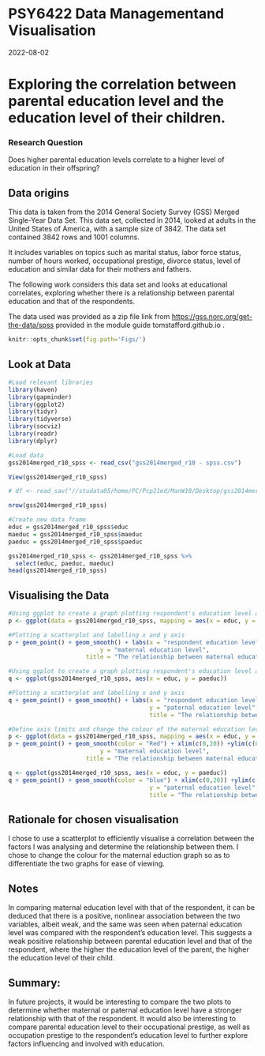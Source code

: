 PSY6422 Data Managementand Visualisation
================
2022-08-02

# Exploring the correlation between parental education level and the education level of their children.

### Research Question

Does higher parental education levels correlate to a higher level of
education in their offspring?

## Data origins

This data is taken from the 2014 General Society Survey (GSS) Merged
Single-Year Data Set. This data set, collected in 2014, looked at adults
in the United States of America, with a sample size of 3842. The data
set contained 3842 rows and 1001 columns.

It includes variables on topics such as marital status, labor force
status, number of hours worked, occupational prestige, divorce status,
level of education and similar data for their mothers and fathers.

The following work considers this data set and looks at educational
correlates, exploring whether there is a relationship between parental
education and that of the respondents.

The data used was provided as a zip file link from
<https://gss.norc.org/get-the-data/spss> provided in the module guide
tomstafford.github.io .

```r
knitr::opts_chunk$set(fig.path='Figs/')
```

## Look at Data


```r
#Load relevant libraries
library(haven)
library(gapminder)
library(ggplot2)
library(tidyr)
library(tidyverse)
library(socviz)
library(readr)
library(dplyr)

#Load data
gss2014merged_r10_spss <- read_csv("gss2014merged_r10 - spss.csv")
```

```r
View(gss2014merged_r10_spss)

# df <- read_sav("//studata05/home/PC/Pcp21ed/ManW10/Desktop/gss2014merged_r10 - spss.sav")

nrow(gss2014merged_r10_spss)
```


```r
#Create new data frame
educ = gss2014merged_r10_spss$educ
maeduc = gss2014merged_r10_spss$maeduc
paeduc = gss2014merged_r10_spss$paeduc

gss2014merged_r10_spss <- gss2014merged_r10_spss %>%
  select(educ, paeduc, maeduc)
head(gss2014merged_r10_spss)
```

## Visualising the Data


```r
#Using ggplot to create a graph plotting respondent's education level against maternal education level and assigning it to variable p
p <- ggplot(data = gss2014merged_r10_spss, mapping = aes(x = educ, y = maeduc))

#Plotting a scatterplot and labelling x and y axis
p + geom_point() + geom_smooth() + labs(x = "respondent education level",
                          y = "maternal education level", 
                      title = "The relationship between maternal education and respondents education")
```

```r
#Using ggplot to create a graph plotting respondent's education level against paternal education level and assigning it to variable q                    
q <- ggplot(gss2014merged_r10_spss, aes(x = educ, y = paeduc))

#Plotting a scatterplot and labelling x and y axis
q + geom_point() + geom_smooth() + labs(x = "respondent education level",
                                        y = "paternal education level", 
                                        title = "The relationship between paternal education and respondents education")
```

```r
#Define axis limits and change the colour of the maternal education level line graph to differentiate from the paternal education level line graph.
p <- ggplot(data = gss2014merged_r10_spss, mapping = aes(x = educ, y = maeduc))
p + geom_point() + geom_smooth(color = "Red") + xlim(c(0,20)) +ylim(c(0,20)) +labs(x = "respondent education level",
                          y = "maternal education level", 
                      title = "The relationship between maternal education and respondents education")
```


```r
q <- ggplot(gss2014merged_r10_spss, aes(x = educ, y = paeduc))
q + geom_point() + geom_smooth(color = "blue") + xlim(c(0,20)) +ylim(c(0,20)) + labs(x = "respondent education level",
                                        y = "paternal education level", 
                                        title = "The relationship between paternal education and respondents education")
```


## Rationale for chosen visualisation

I chose to use a scatterplot to efficiently visualise a correlation
between the factors I was analysing and determine the relationship
between them. I chose to change the colour for the maternal eduction
graph so as to differentiate the two graphs for ease of viewing.

## Notes

In comparing maternal education level with that of the respondent, it
can be deduced that there is a positive, nonlinear association between
the two variables, albeit weak, and the same was seen when paternal
education level was compared with the respondent’s education level. This
suggests a weak positive relationship between parental education level
and that of the respondent, where the higher the education level of the
parent, the higher the education level of their child.

## Summary:

In future projects, it would be interesting to compare the two plots to
determine whether maternal or paternal education level have a stronger
relationship with that of the respondent. It would also be interesting
to compare parental education level to their occupational prestige, as
well as occupation prestige to the respondent’s education level to
further explore factors influencing and involved with education.
